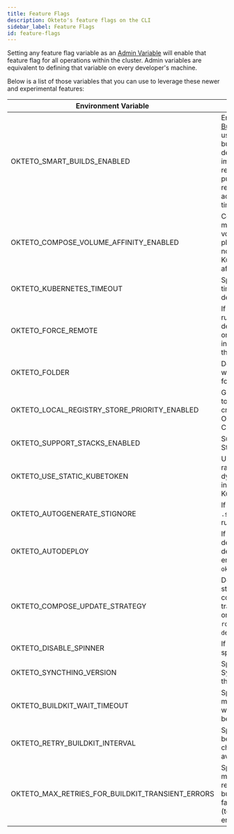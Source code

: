 ```yaml
---
title: Feature Flags
description: Okteto's feature flags on the CLI
sidebar_label: Feature Flags
id: feature-flags
---
```



Setting any feature flag variable as an [Admin Variable](admin/dashboard.mdx#admin-variables) will enable that feature flag for all operations within the cluster.
Admin variables are equivalent to defining that variable on every developer's machine.


Below is a list of those variables that you can use to leverage these newer and experimental features:

| Environment Variable                             | Description                                                                                                                                                                                                                     | Default Value          |
|--------------------------------------------------|---------------------------------------------------------------------------------------------------------------------------------------------------------------------------------------------------------------------------------|------------------------|
| OKTETO_SMART_BUILDS_ENABLED                      | Enables the [Smart Builds feature](core/build-service.mdx#smart-builds) that uses a hash of the build context to determine if an image needs to be rebuilt or can be pulled from the registry. This can accelerate build times. | `true`                 |
| OKTETO_COMPOSE_VOLUME_AFFINITY_ENABLED           | Compose services mounting the same volume will be placed on the same node using Kubernetes's pod affinity.                                                                                                                      | `true`                 |
| OKTETO_KUBERNETES_TIMEOUT                        | Specifies the timeout while deploying.                                                                                                                                                                                          | `0`                    |
| OKTETO_FORCE_REMOTE                              | If true, the CLI will run deploy and destroy commands on the cluster instead of running them locally.                                                                                                                           | `false`                |
| OKTETO_FOLDER                                    | Defines the path where the Okteto folder is located.                                                                                                                                                                            | `$OKTETO_HOME/.okteto` |
| OKTETO_LOCAL_REGISTRY_STORE_PRIORITY_ENABLED     | Gives more priority to the local registry credentials than the Okteto Registry Credentials.                                                                                                                                     | `false`                |
| OKTETO_SUPPORT_STACKS_ENABLED                    | Support Okteto Stacks syntax                                                                                                                                                                                                    | `false`                |
| OKTETO_USE_STATIC_KUBETOKEN                      | Use a fixed token rather than a dynamic token for interactions with the Kubernetes API.                                                                                                                                         | `false`                |
| OKTETO_AUTOGENERATE_STIGNORE                     | If true, generates the `.stignore` file when running `okteto up`.                                                                                                                                                               | `false`                |
| OKTETO_AUTODEPLOY                                | If set, forces the deployment of the development environment on `okteto up`.                                                                                                                                                    | `false`                |
| OKTETO_COMPOSE_UPDATE_STRATEGY                   | Defines the update strategy that the compose must translate (it can be one of: `rolling`/`recreate`/`on-delete`).                                                                                                               | N/A                    |
| OKTETO_DISABLE_SPINNER                           | If set, disables the spinner rotation.                                                                                                                                                                                          | `false`                |
| OKTETO_SYNCTHING_VERSION                         | Specifies the Syncthing version the CLI must use.                                                                                                                                                                               | N/A                    |
| OKTETO_BUILDKIT_WAIT_TIMEOUT                     | Specifies the maximum duration to wait for BuildKit to become available.                                                                                                                                                        | `10m`                  |
| OKTETO_RETRY_BUILDKIT_INTERVAL                   | Specifies the interval between successive checks of BuildKit's availability status.                                                                                                                                             | `5s`                   |
| OKTETO_MAX_RETRIES_FOR_BUILDKIT_TRANSIENT_ERRORS | Specifies the maximum number of retry attempts for build processes that fail due to transient (temporary) BuildKit errors.                                                                                                      | `3`                    |